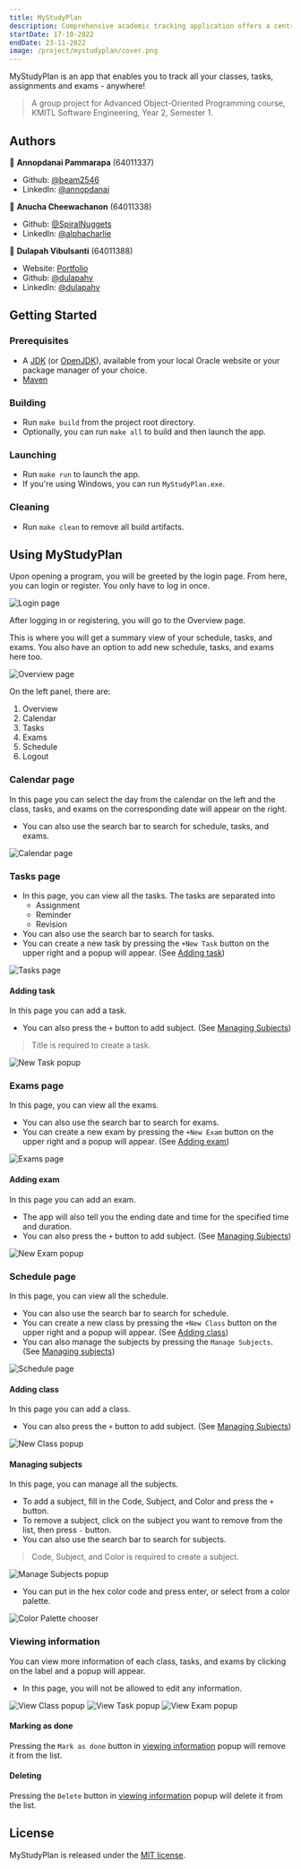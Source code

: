 ```yaml
---
title: MyStudyPlan
description: Comprehensive academic tracking application offers a centralized dashboard for efficient viewing of class assignments, tasks, and exams. Users can access a calendar view option, streamlining academic planning and management.
startDate: 17-10-2022
endDate: 23-11-2022
image: /project/mystudyplan/cover.png
---
```


MyStudyPlan is an app that enables you to track all your classes, tasks, assignments and exams - anywhere!

> A group project for Advanced Object-Oriented Programming course, KMITL Software Engineering, Year 2, Semester 1.

## Authors

👤 **Annopdanai Pammarapa** (64011337)

- Github: [@beam2546](https://github.com/beam2546)
- LinkedIn: [@annopdanai](https://linkedin.com/in/annopdanai)

👤 **Anucha Cheewachanon** (64011338)

- Github: [@SpiralNuggets](https://github.com/SpiralNuggets)
- LinkedIn: [@alphacharlie](https://linkedin.com/in/alphacharlie)

👤 **Dulapah Vibulsanti** (64011388)

- Website: [Portfolio](https://dulapahv.github.io)
- Github: [@dulapahv](https://github.com/dulapahv)
- LinkedIn: [@dulapahv](https://linkedin.com/in/dulapahv)

## Getting Started

### Prerequisites

- A [JDK](https://java.com/download) (or [OpenJDK](https://adoptium.net/)), available from your local Oracle website or your package manager of your choice.
- [Maven](https://maven.apache.org/)

### Building

- Run `make build` from the project root directory.
- Optionally, you can run `make all` to build and then launch the app.

### Launching

- Run `make run` to launch the app.
- If you're using Windows, you can run `MyStudyPlan.exe`.

### Cleaning

- Run `make clean` to remove all build artifacts.

## Using MyStudyPlan

Upon opening a program, you will be greeted by the login page. From here, you can login or register. You only have to log in once.

![Login page](https://raw.githubusercontent.com/dulapahv/MyStudyPlan/main/Screenshots/Login.png)

After logging in or registering, you will go to the Overview page.

This is where you will get a summary view of your schedule, tasks, and exams. You also have an option to add new schedule, tasks, and exams here too.

![Overview page](https://raw.githubusercontent.com/dulapahv/MyStudyPlan/main/Screenshots/Overview.png)

On the left panel, there are:

1.  Overview
2.  Calendar
3.  Tasks
4.  Exams
5.  Schedule
6.  Logout

### Calendar page

In this page you can select the day from the calendar on the left and the class, tasks, and exams on the corresponding date will appear on the right.

- You can also use the search bar to search for schedule, tasks, and exams.

![Calendar page](https://github.com/dulapahv/MyStudyPlan/raw/main/Screenshots/Calendar.png)

### Tasks page

- In this page, you can view all the tasks. The tasks are separated into
  - Assignment
  - Reminder
  - Revision
- You can also use the search bar to search for tasks.
- You can create a new task by pressing the `+New Task` button on the upper right and a popup will appear. (See [Adding task](#adding-task))

![Tasks page](https://github.com/dulapahv/MyStudyPlan/raw/main/Screenshots/Tasks.png)

#### Adding task

In this page you can add a task.

- You can also press the `+` button to add subject. (See [Managing Subjects](#managing-subjects))

> Title is required to create a task.

![New Task popup](https://github.com/dulapahv/MyStudyPlan/raw/main/Screenshots/New_Task.png)

### Exams page

In this page, you can view all the exams.

- You can also use the search bar to search for exams.
- You can create a new exam by pressing the `+New Exam` button on the upper right and a popup will appear. (See [Adding exam](#adding-exam))

![Exams page](https://github.com/dulapahv/MyStudyPlan/raw/main/Screenshots/Exams.png)

#### Adding exam

In this page you can add an exam.

- The app will also tell you the ending date and time for the specified time and duration.
- You can also press the `+` button to add subject. (See [Managing Subjects](#managing-subjects))

![New Exam popup](https://github.com/dulapahv/MyStudyPlan/raw/main/Screenshots/New_Exam.png)

### Schedule page

In this page, you can view all the schedule.

- You can also use the search bar to search for schedule.
- You can create a new class by pressing the `+New Class` button on the
  upper right and a popup will appear. (See [Adding
  class](#adding-class))
- You can also manage the subjects by pressing the `Manage Subjects`.
  (See [Managing subjects](#managing-subjects))

![Schedule page](https://github.com/dulapahv/MyStudyPlan/raw/main/Screenshots/Schedule.png)

#### Adding class

In this page you can add a class.

- You can also press the `+` button to add subject. (See [Managing Subjects](#managing-subjects))

![New Class popup](https://github.com/dulapahv/MyStudyPlan/raw/main/Screenshots/New_Class.png)

#### Managing subjects

In this page, you can manage all the subjects.

- To add a subject, fill in the Code, Subject, and Color and press the `+` button.
- To remove a subject, click on the subject you want to remove from the list, then press `-` button.
- You can also use the search bar to search for subjects.

> Code, Subject, and Color is required to create a subject.

![Manage Subjects popup](https://github.com/dulapahv/MyStudyPlan/raw/main/Screenshots/Manage_Subjects.png)

- You can put in the hex color code and press enter, or select from a color palette.

![Color Palette chooser](https://github.com/dulapahv/MyStudyPlan/raw/main/Screenshots/Color_Palette.png)

### Viewing information

You can view more information of each class, tasks, and exams by clicking on the label and a popup will appear.

- In this page, you will not be allowed to edit any information.

![View Class popup](https://github.com/dulapahv/MyStudyPlan/raw/main/Screenshots/View_Class.png)
![View Task popup](https://github.com/dulapahv/MyStudyPlan/raw/main/Screenshots/View_Task.png)
![View Exam popup](https://github.com/dulapahv/MyStudyPlan/raw/main/Screenshots/View_Exam.png)

#### Marking as done

Pressing the `Mark as done` button in [viewing information](#viewing-information) popup will remove it from the list.

#### Deleting

Pressing the `Delete` button in [viewing information](#viewing-information) popup will delete it from the list.

## License

MyStudyPlan is released under the [MIT license](https://github.com/dulapahv/MyStudyPlan/blob/main/LICENSE).
